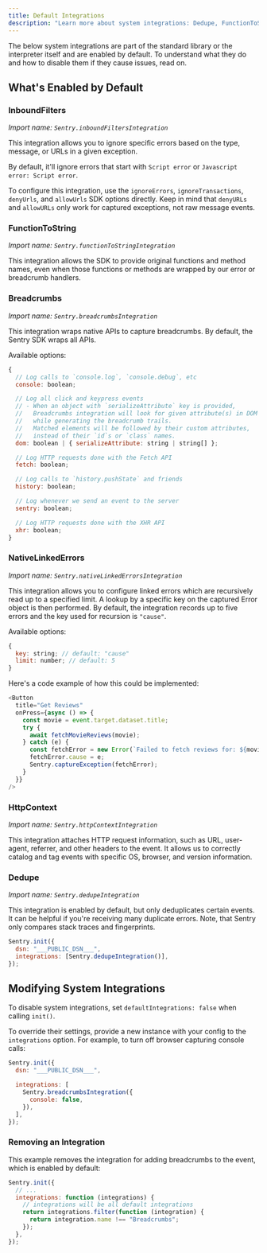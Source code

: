 ```yaml
---
title: Default Integrations
description: "Learn more about system integrations: Dedupe, FunctionToString, Breadcrumbs, LinkedErrors, and HttpContext (UserAgent), which are integrated into the standard library or the interpreter itself by default."
---
```


The below system integrations are part of the standard library or the interpreter itself and are enabled by default. To understand what they do and how to disable them if they cause issues, read on.

## What's Enabled by Default

### InboundFilters

_Import name: `Sentry.inboundFiltersIntegration`_

This integration allows you to ignore specific errors based on the type,
message, or URLs in a given exception.

By default, it'll ignore errors that start with `Script error` or `Javascript error: Script error`.

To configure this integration, use the `ignoreErrors`, `ignoreTransactions`, `denyUrls`,
and `allowUrls` SDK options directly. Keep in mind that `denyURLs` and `allowURLs`
only work for captured exceptions, not raw message events.

### FunctionToString

_Import name: `Sentry.functionToStringIntegration`_

This integration allows the SDK to provide original functions and method names, even when those functions or methods are wrapped by our error or breadcrumb handlers.

### Breadcrumbs

_Import name: `Sentry.breadcrumbsIntegration`_

This integration wraps native APIs to capture breadcrumbs. By default, the Sentry SDK wraps all APIs.

Available options:

```javascript
{
  // Log calls to `console.log`, `console.debug`, etc
  console: boolean;

  // Log all click and keypress events
  // - When an object with `serializeAttribute` key is provided,
  //   Breadcrumbs integration will look for given attribute(s) in DOM elements,
  //   while generating the breadcrumb trails.
  //   Matched elements will be followed by their custom attributes,
  //   instead of their `id`s or `class` names.
  dom: boolean | { serializeAttribute: string | string[] };

  // Log HTTP requests done with the Fetch API
  fetch: boolean;

  // Log calls to `history.pushState` and friends
  history: boolean;

  // Log whenever we send an event to the server
  sentry: boolean;

  // Log HTTP requests done with the XHR API
  xhr: boolean;
}
```

### NativeLinkedErrors

_Import name: `Sentry.nativeLinkedErrorsIntegration`_

This integration allows you to configure linked errors which are recursively read up to a specified limit. A lookup by a specific key on the captured Error object is then performed. By default, the integration records up to five errors and the key used for recursion is `"cause"`.

Available options:

```javascript
{
  key: string; // default: "cause"
  limit: number; // default: 5
}
```

Here's a code example of how this could be implemented:

```javascript
<Button
  title="Get Reviews"
  onPress={async () => {
    const movie = event.target.dataset.title;
    try {
      await fetchMovieReviews(movie);
    } catch (e) {
      const fetchError = new Error(`Failed to fetch reviews for: ${movie}`);
      fetchError.cause = e;
      Sentry.captureException(fetchError);
    }
  }}
/>
```

### HttpContext

_Import name: `Sentry.httpContextIntegration`_

This integration attaches HTTP request information, such as URL, user-agent, referrer, and other headers to the event.
It allows us to correctly catalog and tag events with specific OS, browser, and version information.

### Dedupe

_Import name: `Sentry.dedupeIntegration`_

This integration is enabled by default, but only deduplicates certain events. It can be helpful if you're receiving many duplicate errors. Note, that Sentry only compares stack traces and fingerprints.

```javascript
Sentry.init({
  dsn: "___PUBLIC_DSN___",
  integrations: [Sentry.dedupeIntegration()],
});
```

## Modifying System Integrations

To disable system integrations, set `defaultIntegrations: false` when calling `init()`.

To override their settings, provide a new instance with your config to the `integrations` option. For example, to turn off browser capturing console calls:


```javascript
Sentry.init({
  dsn: "___PUBLIC_DSN___",

  integrations: [
    Sentry.breadcrumbsIntegration({
      console: false,
    }),
  ],
});
```

### Removing an Integration

This example removes the integration for adding breadcrumbs to the event, which is enabled by default:

```javascript
Sentry.init({
  // ...
  integrations: function (integrations) {
    // integrations will be all default integrations
    return integrations.filter(function (integration) {
      return integration.name !== "Breadcrumbs";
    });
  },
});
```

